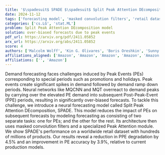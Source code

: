 ```yaml
---
title: '$\spadesuit$ SPADE $\spadesuit$ Split Peak Attention DEcomposition'
date: 2024-11-12
tags: ['forecasting model', 'masked convolution filters', 'retail dataset', 'Peak Attention module', 'neural networks', 'peak events', 'demand forecasting']
categories: ['cs.LG', 'stat.ML']
problem: Split Peak Attention DEcomposition model
solution: over-biased forecasts due to peak events
pdf_url: https://arxiv.org/pdf/2411.05852
arx_url: https://arxiv.org/abs/2411.05852
score: 4
authors: ['Malcolm Wolff', 'Kin G. Olivares', 'Boris Oreshkin', 'Sunny Ruan', 'Sitan Yang', 'Abhinav Katoch', 'Shankar Ramasubramanian', 'Youxin Zhang', 'Michael W. Mahoney', 'Dmitry Efimov', "Vincent Quenneville-B\\'elair", 'Vincent Quenneville-Bélair']
affiliations_aligned: ['Amazon', 'Amazon', 'Amazon', 'Amazon', 'Amazon', 'Amazon', 'Amazon', 'Amazon', 'Amazon', 'Amazon', '', 'Amazon']
affiliations: ['', 'Amazon']
---
```



Demand forecasting faces challenges induced by Peak Events (PEs) corresponding to special periods such as promotions and holidays. Peak events create significant spikes in demand followed by demand ramp down periods. Neural networks like MQCNN and MQT overreact to demand peaks by carrying over the elevated PE demand into subsequent Post-Peak-Event (PPE) periods, resulting in significantly over-biased forecasts. To tackle this challenge, we introduce a neural forecasting model called Split Peak Attention DEcomposition, SPADE. This model reduces the impact of PEs on subsequent forecasts by modeling forecasting as consisting of two separate tasks: one for PEs; and the other for the rest. Its architecture then uses masked convolution filters and a specialized Peak Attention module. We show SPADE's performance on a worldwide retail dataset with hundreds of millions of products. Our results reveal a reduction in PPE degradation by 4.5% and an improvement in PE accuracy by 3.9%, relative to current production models.